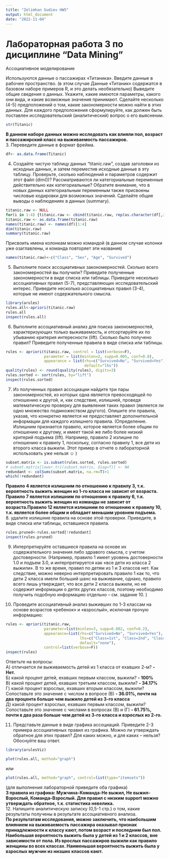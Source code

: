 ```yaml
---
title: "Zelimhan Gudiev HW5"
output: html_document
date: "2022-11-04"
---
```


# Лабораторная работа 3 по дисциплине "Data Mining"
Ассоциативное моделирование

Используются данные о пассажирах «Титаника».
Введите данные в рабочее пространство. (в этом случае Данные «Титаник» содержатся в базовом наборе примеров R, и это делать необязательно)
Выведите общие сведения о данных. Укажите, какие имеются параметры, какого они вида, и какие возможные значения принимают. Сделайте несколько (4-5) предположений о том, какие закономерности можно найти в этих данных. Для каждого предположения сформулируйте, как должен быть поставлен исследовательский (аналитический) вопрос о его выяснении. 
```r
str(Titanic)
```
**В данном наборе данных можно исследовать как влияли пол, возраст и пассажирский класс на выживаемость пассажиров.** \
3. Переведите данные в формат фрейма.
```r
df<- as.data.frame(Titanic)
```

4. Создайте чистую таблицу данных "titanic.raw", создав заголовки из исходных данных, и затем переместив исходные данные в эту таблицу. Проверьте, сколько наблюдений и параметров содержит этот файл (dim())? 
Рассматриваются ли категориальные переменные действительно как категориальные? 
Обратите внимание, что в новых данных категориальным переменным  также присвоены числовые кодировки для возможных значений.
Сделайте общие выводы о наблюдениях в данных (summary).
```r
titanic.raw <- NULL
for(i in 1:4) {titanic.raw <- cbind(titanic.raw, rep(as.character(df[,i]), df$Freq))}
titanic.raw <- as.data.frame(titanic.raw)
names(titanic.raw) <- names(df)[1:4]
dim(titanic.raw)
summary(titanic.raw)
```

Присвоить имена колонкам можно командой (в данном случае колонки уже озаглавлены, и команда повторяет эти названия)
```r
names(titanic.raw)<-c("Class", "Sex", "Age", "Survived")
```

5. Выполните поиск ассоциативных закономерностей. Сколько всего закономерностей вы получили? Приведите полученные закономерности в виде списка или таблицы. Приведите несколько ассоциативных правил (5-7), представляющих исследовательский интерес. Приведите несколько ассоциативных правил (3-4), которые не имеют содержательного смысла.

```r
library(arules)
rules.all<-apriori(titanic.raw)
rules.all 
inspect(rules.all)
```

6. Выполните ассоциативный анализ для поиска закономерностей, характеризующих только выживаемость, и отсортируйте их по убыванию критерия интересности (lift). Сколько было получено правил? Приведите полученные правила в виде списка или таблицы.
```r
rules <- apriori(titanic.raw, control = list(verbose=F),
                 parameter = list(minlen=2, supp=0.005, conf=0.8),
                 appearance = list(rhs=c("Survived=No", "Survived=Yes"),
                                   default="lhs")) 
quality(rules) <- round(quality(rules), digits=3) 
rules.sorted <- sort(rules, by="lift") 
inspect(rules.sorted)
```

7. Из полученных правил ассоциации найдите три пары закономерностей, из которых одна является превосходящей по отношению к другой, и, как следствие, излишней, проведя математическую проверку для выявления таких правил (является ли одно множество подмножеством другого). Опишите эти правила, указав, что конкретно является не предоставляет дополнительной информации для каждого излишнего правила. 
(Определение. Излишним признается правило, которое является более общим по отношению к другому, и имеет такой же либо более низкий критерий подъема (lift). Например, правило 2 излишне по отношению к правилу 1, поскольку, согласно правилу 1, все дети из второго класса выжили. Этот пример в отчете о лабораторной использовать уже нельзя ☺ )
```r
subset.matrix <- is.subset(rules.sorted, rules.sorted)
# subset.matrix[lower.tri(subset.matrix, diag=T)] <- NA
redundant <- colSums(subset.matrix, na.rm=T)>1
which(!redundant)
```
**Правило 4 является излишним по отношению к правилу 3, т.к. вероятность выжить женщин из 1-го класса не зависит от возраста. Правило 7 является излишним по отношению к правилу 6, т.к. вероятность выжить женщин из команды не зависит от возраста.Правило 12 является излишним по отношению к правилу 10, т.к. является более общим и обладает меньшим уровнем подъема.**\
8. удалите излишние правила на основе этой проверки. Приведите, в виде списка или таблицы, оставшиеся правила.
```r
rules.pruned<-rules.sorted[!redundant]
inspect(rules.pruned)
```

9. Интерпретируйте оставшиеся правила на основе их содержательного значения либо здравого смысла, с учетом достоверности. 
(Например, правило 1 имеет уровень достоверности 1.0 и подъем 3.0, и интерпретируется как «все дети из класса 2 выжили». В то же время, правил по детям из 1 и 3 классов нет. Как следствие, можно неверно интерпретировать правило 1 как то, что дети 2 класса имели больший шанс на выживание, однако, правило всего лишь утверждает, что все дети 2 класса выжили, но не содержит информации о детях других классов, поэтому необходимо получить подобную информацию отдельно – см. задание 10. )

10. Проведите ассоциативный анализ выживших по 1-3 классам на основе возрастов «ребенок» и «взрослый», исключая прочую информацию:
```r
rules <- apriori(titanic.raw,
                 parameter=list(minlen=3, supp=0.002, conf=0.2),
                 appearance=list(rhs=c("Survived=No", "Survived=Yes"),
                                 lhs=c("Class=1st", "Class=2nd", "Class=3rd", "Age=Child", "Age=Adult"),
                                 default="none"),
                 control=list(verbose=F))
inspect(rules)
```
Ответьте на вопросы:\
А) отличается ли выживаемость детей из 1 класса от ехавших 2-м? **- Нет.** \
Б) какой процент детей, ехавших первым классом, выжили? **- 100%**\
В) какой процент детей, ехавших третьим классом, выжили? **- 34.17%**\
Г) какой процент взрослых, ехавших вторым классом, выжили? Сопоставьте это значение с числом в вопросе (В) **- 36.01%, почти на два процента больше чем выжило детей из 3-го класса**\
Д) какой процент взрослых, ехавших первым классом, выжили? Сопоставьте это значение с числами в вопросах (В) и (Г) **- 61.75%, почти в два раза больше чем детей из 3-го класса и взрослых из 2-го.**\

11. Представьте данные в виде графика ассоциаций. Приведите 2-3 примера ассоциативных правил из графика. Можно ли утверждать обратное для этих правил? Для каких можно, и для каких – нельзя? Обоснуйте ваш ответ. 
```r
library(arulesViz)
```
```r
plot(rules.all, method="graph")
```
или
```r
plot(rules.all, method="graph", control=list(type="itemsets"))
```
(для выполнения лабораторной приведите оба графика)\
**3 правила из графика: Мужчина-Команда-Не выжил, Не выжил-Взрослый, Команда-Взрослый. Для правил с низким support можно утверждать обратное, т.к. статистика невелика.**\
12. Напишите аналитическую записку (0,5-1 стр.) о том, какие результаты получены в результате ассоциативного анализа.\
**По результатам исследования, можно заключить, что наибольшим влиянием на выживаемость пассажира оказывал признак принадлежности к классу кают, потом возраст и последним был пол. Наибольшая вероятность выжить была у детей из 1 и 2 классов, вне зависимости от пола. Из врослых пассажиров выжили как правило женщины во всех классах. Наименьшая вероятность выжить была у взрослых мужчин из низших классов кают.**